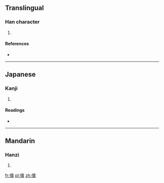 ==Translingual==

===Han character===
{{Han char|rn=9|rad=人|as=12|sn=14|four=2528<sub>6</sub>|canj=人中一金 (OLMC)}}

# {{defn|Han|sort=人12}}

====References====
* {{Han ref|kx=0116.140|dkj=01090|dj=0247.260|hdz=10219.050|uh=50D3|ud=20691|bh=E0F9|bd=57593}}

----

==Japanese==

===Kanji===
{{ja-kanji|grade=|rs=人12}}

# {{defn|lang=ja|sort=人12}}

====Readings====
* {{ja-readings|on=[[たい]] (tai), [[で]] (de), [[かい]] (kai), [[え]] (e), [[て]] (te)|kun=[[ならう]] (narau), [[みやびやか]] (miyabiyaka), [[したがう]] (shitagau)}}

----

==Mandarin==

===Hanzi===
{{cmn-hanzi|pin=[[tuǐ]] ([[tui3]])|wg=t'ui<sup>3</sup>}}

# {{defn|lang=cmn|sort=人12}}

[[fr:僓]]
[[pl:僓]]
[[zh:僓]]